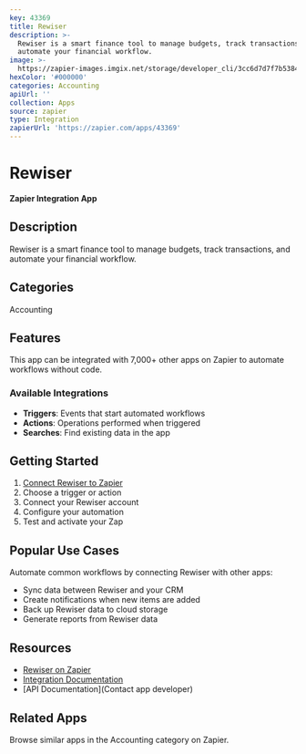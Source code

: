 ```yaml
---
key: 43369
title: Rewiser
description: >-
  Rewiser is a smart finance tool to manage budgets, track transactions, and
  automate your financial workflow.
image: >-
  https://zapier-images.imgix.net/storage/developer_cli/3cc6d7d7f7b5384cb3521805a74ebceb.png?auto=format%2Ccompress&ixlib=python-3.0.0&q=50
hexColor: '#000000'
categories: Accounting
apiUrl: ''
collection: Apps
source: zapier
type: Integration
zapierUrl: 'https://zapier.com/apps/43369'
---
```

# Rewiser

**Zapier Integration App**

## Description

Rewiser is a smart finance tool to manage budgets, track transactions, and automate your financial workflow.

## Categories

Accounting

## Features

This app can be integrated with 7,000+ other apps on Zapier to automate workflows without code.

### Available Integrations

- **Triggers**: Events that start automated workflows
- **Actions**: Operations performed when triggered
- **Searches**: Find existing data in the app

## Getting Started

1. [Connect Rewiser to Zapier](https://zapier.com/apps/43369)
2. Choose a trigger or action
3. Connect your Rewiser account
4. Configure your automation
5. Test and activate your Zap

## Popular Use Cases

Automate common workflows by connecting Rewiser with other apps:

- Sync data between Rewiser and your CRM
- Create notifications when new items are added
- Back up Rewiser data to cloud storage
- Generate reports from Rewiser data

## Resources

- [Rewiser on Zapier](https://zapier.com/apps/43369)
- [Integration Documentation](https://zapier.com/apps/43369/integrations)
- [API Documentation](Contact app developer)

## Related Apps

Browse similar apps in the Accounting category on Zapier.
